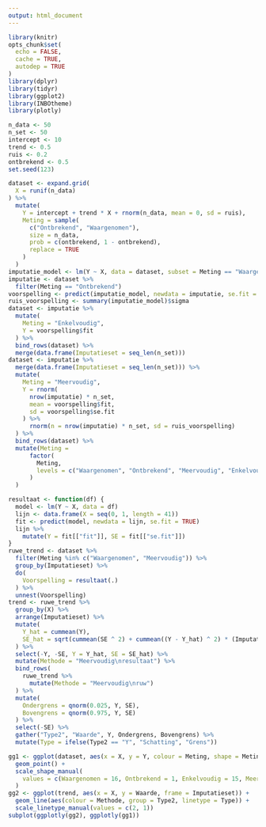 ```yaml
---
output: html_document
---
```


```r
library(knitr)
opts_chunk$set(
  echo = FALSE,
  cache = TRUE,
  autodep = TRUE
)
library(dplyr)
library(tidyr)
library(ggplot2)
library(INBOtheme)
library(plotly)
```

```r
n_data <- 50
n_set <- 50
intercept <- 10
trend <- 0.5
ruis <- 0.2
ontbrekend <- 0.5
set.seed(123)
```

```r
dataset <- expand.grid(
  X = runif(n_data)
) %>%
  mutate(
    Y = intercept + trend * X + rnorm(n_data, mean = 0, sd = ruis),
    Meting = sample(
      c("Ontbrekend", "Waargenomen"), 
      size = n_data, 
      prob = c(ontbrekend, 1 - ontbrekend), 
      replace = TRUE
    )
  )
imputatie_model <- lm(Y ~ X, data = dataset, subset = Meting == "Waargenomen")
imputatie <- dataset %>%
  filter(Meting == "Ontbrekend")
voorspelling <- predict(imputatie_model, newdata = imputatie, se.fit = TRUE)
ruis_voorspelling <- summary(imputatie_model)$sigma
dataset <- imputatie %>%
  mutate(
    Meting = "Enkelvoudig",
    Y = voorspelling$fit
  ) %>%
  bind_rows(dataset) %>%
  merge(data.frame(Imputatieset = seq_len(n_set)))
dataset <- imputatie %>%
  merge(data.frame(Imputatieset = seq_len(n_set))) %>%
  mutate(
    Meting = "Meervoudig",
    Y = rnorm(
      nrow(imputatie) * n_set,
      mean = voorspelling$fit,
      sd = voorspelling$se.fit
    ) %>%
      rnorm(n = nrow(imputatie) * n_set, sd = ruis_voorspelling)
  ) %>%
  bind_rows(dataset) %>%
  mutate(Meting = 
      factor(
        Meting, 
        levels = c("Waargenomen", "Ontbrekend", "Meervoudig", "Enkelvoudig")
      )
  )
```

```r
resultaat <- function(df) {
  model <- lm(Y ~ X, data = df)
  lijn <- data.frame(X = seq(0, 1, length = 41))
  fit <- predict(model, newdata = lijn, se.fit = TRUE)
  lijn %>%
    mutate(Y = fit[["fit"]], SE = fit[["se.fit"]])
}
ruwe_trend <- dataset %>%
  filter(Meting %in% c("Waargenomen", "Meervoudig")) %>%
  group_by(Imputatieset) %>%
  do(
    Voorspelling = resultaat(.)
  ) %>%
  unnest(Voorspelling)
trend <- ruwe_trend %>%
  group_by(X) %>%
  arrange(Imputatieset) %>%
  mutate(
    Y_hat = cummean(Y),
    SE_hat = sqrt(cummean(SE ^ 2) + cummean((Y - Y_hat) ^ 2) * (Imputatieset + 1) / (Imputatieset - 1))
  ) %>%
  select(-Y, -SE, Y = Y_hat, SE = SE_hat) %>%
  mutate(Methode = "Meervoudig\nresultaat") %>%
  bind_rows(
    ruwe_trend %>%
      mutate(Methode = "Meervoudig\nruw")
  ) %>%
  mutate(
    Ondergrens = qnorm(0.025, Y, SE),
    Bovengrens = qnorm(0.975, Y, SE)
  ) %>%
  select(-SE) %>%
  gather("Type2", "Waarde", Y, Ondergrens, Bovengrens) %>%
  mutate(Type = ifelse(Type2 == "Y", "Schatting", "Grens"))
```


```r
gg1 <- ggplot(dataset, aes(x = X, y = Y, colour = Meting, shape = Meting, frame = Imputatieset)) +
  geom_point() +
  scale_shape_manual(
    values = c(Waargenomen = 16, Ontbrekend = 1, Enkelvoudig = 15, Meervoudig = 17)
  )
gg2 <- ggplot(trend, aes(x = X, y = Waarde, frame = Imputatieset)) +
  geom_line(aes(colour = Methode, group = Type2, linetype = Type)) +
  scale_linetype_manual(values = c(2, 1))
subplot(ggplotly(gg2), ggplotly(gg1))
```
